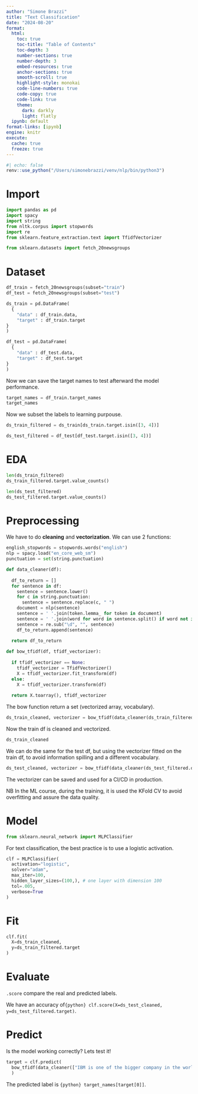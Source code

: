 ```yaml
---
author: "Simone Brazzi"
title: "Text Classification"
date: "2024-08-20"
format:
  html:
    toc: true
    toc-title: "Table of Contents"
    toc-depth: 3
    number-sections: true
    number-depth: 3
    embed-resources: true
    anchor-sections: true
    smooth-scroll: true
    highlight-style: monokai
    code-line-numbers: true
    code-copy: true
    code-link: true
    theme:
      dark: darkly
      light: flatly
  ipynb: default
format-links: [ipynb]
engine: knitr
execute:
  cache: true
  freeze: true
---
```


```r
#| echo: false
renv::use_python("/Users/simonebrazzi/venv/nlp/bin/python3")
```

# Import

```python
import pandas as pd
import spacy
import string
from nltk.corpus import stopwords
import re
from sklearn.feature_extraction.text import TfidfVectorizer

from sklearn.datasets import fetch_20newsgroups
```

# Dataset

```python
df_train = fetch_20newsgroups(subset="train")
df_test = fetch_20newsgroups(subset="test")
```

```python
ds_train = pd.DataFrame(
  {
    "data" : df_train.data,
    "target" : df_train.target
}
)

df_test = pd.DataFrame(
  {
    "data" : df_test.data,
    "target" : df_test.target
}
) 
```

Now we can save the target names to test afterward the model performance.

```python
target_names = df_train.target_names
target_names
```

Now we subset the labels to learning purpouse.

```python
ds_train_filtered = ds_train[ds_train.target.isin([3, 4])]

ds_test_filtered = df_test[df_test.target.isin([3, 4])]
```

# EDA

```python
len(ds_train_filtered)
ds_train_filtered.target.value_counts()
```

```python
len(ds_test_filtered)
ds_test_filtered.target.value_counts()
```

# Preprocessing

We have to do **cleaning** and **vectorization**. We can use 2 functions:

```python
english_stopwords = stopwords.words("english")
nlp = spacy.load("en_core_web_sm")
punctuation = set(string.punctuation)

def data_cleaner(df):
  
  df_to_return = []
  for sentence in df:
    sentence = sentence.lower()
    for c in string.punctuation:
      sentence = sentence.replace(c, " ")
    document = nlp(sentence)
    sentence = ' '.join(token.lemma_ for token in document)
    sentence = ' '.join(word for word in sentence.split() if word not in english_stopwords)
    sentence = re.sub("\d", "", sentence)
    df_to_return.append(sentence)
    
  return df_to_return

def bow_tfidf(df, tfidf_vectorizer):
  
  if tfidf_vectorizer == None:
    tfidf_vectorizer = TfidfVectorizer()
    X = tfidf_vectorizer.fit_transform(df)
  else:
    X = tfidf_vectorizer.transform(df)
  
  return X.toarray(), tfidf_vectorizer
```

The bow function return a set (vectorized array, vocabulary).

```python
ds_train_cleaned, vectorizer = bow_tfidf(data_cleaner(ds_train_filtered.data), tfidf_vectorizer=None)
```

Now the train df is cleaned and vectorized.

```python
ds_train_cleaned
```

We can do the same for the test df, but using the vectorizer fitted on the train df, to avoid information spilling and a different vocabulary.

```python
ds_test_cleaned, vectorizer = bow_tfidf(data_cleaner(ds_test_filtered.data), tfidf_vectorizer=vectorizer)
```

The vectorizer can be saved and used for a CI/CD in production.

NB In the ML course, during the training, it is used the KFold CV to avoid overfitting and assure the data quality.

# Model

```python
from sklearn.neural_network import MLPClassifier
```

For text classification, the best practice is to use a logistic activation.

```python
clf = MLPClassifier(
  activation="logistic",
  solver="adam",
  max_iter=100,
  hidden_layer_sizes=(100,), # one layer with dimension 100
  tol=.005,
  verbose=True
)
```

# Fit

```python
clf.fit(
  X=ds_train_cleaned,
  y=ds_train_filtered.target
)
```

# Evaluate

`.score` compare the real and predicted labels.

We have an accuracy of`{python} clf.score(X=ds_test_cleaned, y=ds_test_filtered.target)`.


# Predict

Is the model working correctly? Lets test it!

```python
target = clf.predict(
  bow_tfidf(data_cleaner(["IBM is one of the bigger company in the world!"]), vectorizer)[0]
  )
```

The predicted label is `{python} target_names[target[0]]`.
